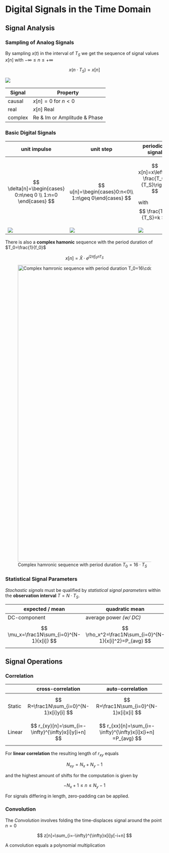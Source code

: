 # Digital Signals in the Time Domain

## Signal Analysis

### Sampling of Analog Signals

By sampling $x(t)$ in the interval of $T_S$ we get the sequence of signal values $x[n]$ with $-\infty\leq n\leq +\infty$

$$
x(n\cdot T_S)=x[n]
$$

![](images/paste-1.png)

| Signal  | Property                     |
|---------|------------------------------|
| causal  | $x[n]=0$ for $n<0$           |
| real    | $x[n]$ Real                  |
| complex | Re & Im or Amplitude & Phase |

### Basic Digital Signals

+-------------------------+---------------------------+-------------------------+
| unit impulse            | unit step                 | periodical signal       |
+=========================+===========================+=========================+
| $$                      | $$                        | $$                      |
| \delta[n]=\begin{cases} | u[n]=\begin{cases}0:n<0\\ | x[n]=x\left[n+          |
| 0:n\neq 0 \\            | 1:n\geq 0\end{cases}      | \frac{T_0}{T_S}\right]  |
| 1:n=0                   | $$                        | $$                      |
| \end{cases}             |                           |                         |
| $$                      |                           | with $$                 |
|                         |                           | \frac{T_0}{T_S}=k       |
|                         |                           | $$                      |
+-------------------------+---------------------------+-------------------------+
| ![](images/paste-2.png) | ![](images/paste-3.png)   | ![](images/paste-4.png) |
+-------------------------+---------------------------+-------------------------+

There is also a **complex hamonic** sequence with the period duration of $T_0=\frac{1}{f_0}$

$$
x[n]=\hat{X}\cdot e^{j2\pi f_0nT_S}
$$

![Complex hamronic sequence with period duration $T_0=16\cdot T_S$](images/paste-5.png){width="941"}

### Statistical Signal Parameters

*Stochastic signals* must be qualified by *statistical signal parameters* within the **observation interval** $T=N\cdot T_S$.

+--------------------------------------+-----------------------------------------------------------------------------------------+-----------------------------------------------------------------------------------------------------------------------------------------------------+
| expected / mean                      | quadratic mean                                                                          | variance                                                                                                                                            |
+======================================+=========================================================================================+=====================================================================================================================================================+
| DC-component                         | average power *(w/ DC)*                                                                 | average power *(w/o DC)*                                                                                                                            |
+--------------------------------------+-----------------------------------------------------------------------------------------+-----------------------------------------------------------------------------------------------------------------------------------------------------+
| $$                                   | $$                                                                                      | $$                                                                                                                                                  |
|  \mu_x=\frac1N\sum_{i=0}^{N-1}{x[i]} |                                        \rho_x^2=\frac1N\sum_{i=0}^{N-1}{x[i]^2}=P_{avg} |                                                                                           \sigma_x^2=\frac1N\sum_{i=0}^{N-1}{(x[i]-\mu_x)^2}=P_{AC} |
|  $$                                  |                                        $$                                               |                                                                                           $$                                                        |
+--------------------------------------+-----------------------------------------------------------------------------------------+-----------------------------------------------------------------------------------------------------------------------------------------------------+

## Signal Operations

### Correlation

+--------+-----------------------------------------------+--------------------------------------------------------------------------+
|        | cross-correlation                             | auto-correlation                                                         |
+========+===============================================+==========================================================================+
| Static | $$                                            | $$                                                                       |
|        |  R=\frac1N\sum_{i=0}^{N-1}x[i]y[i]            |                                      R=\frac1N\sum_{i=0}^{N-1}x[i]x[i]   |
|        |  $$                                           |                                      $$                                  |
+--------+-----------------------------------------------+--------------------------------------------------------------------------+
| Linear | $$                                            | $$                                                                       |
|        | r_{xy}[n]=\sum_{i=-\infty}^{\infty}x[i]y[i+n] | r_{xx}[n]=\sum_{i=-\infty}^{\infty}x[i]x[i+n]                            |
|        | $$                                            | =P_{avg}                                                                 |
|        |                                               | $$                                                                       |
+--------+-----------------------------------------------+--------------------------------------------------------------------------+

For **linear correlation** the resulting length of $r_{xy}$ equals

$$
N_{xy}=N_x+N_y-1
$$

and the highest amount of shifts for the computation is given by

$$
-N_x+1\leq n\leq N_y-1
$$

For signals differing in length, zero-padding can be applied.

### Convolution

The *Convolution* involves folding the time-displaces signal around the point $n=0$

$$
z[n]=\sum_{i=-\infty}^{\infty}x[i]y[-i+n]
$$

A convolution equals a polynomial multiplication